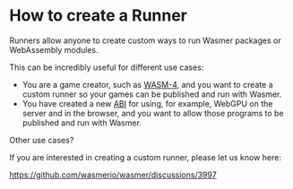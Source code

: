 # How to create a Runner

Runners allow anyone to create custom ways to run Wasmer packages or WebAssembly modules.

This can be incredibly useful for different use cases:
* You are a game creator, such as [WASM-4](https://wasm4.org/), and you want to create a custom runner so your games can be published and run with Wasmer.
* You have created a new [ABI](https://en.wikipedia.org/wiki/Application_binary_interface) for using, for example, WebGPU on the server and in the browser, and you want to allow those programs to be published and run with Wasmer.

Other use cases?

If you are interested in creating a custom runner, please let us know here:

https://github.com/wasmerio/wasmer/discussions/3997
